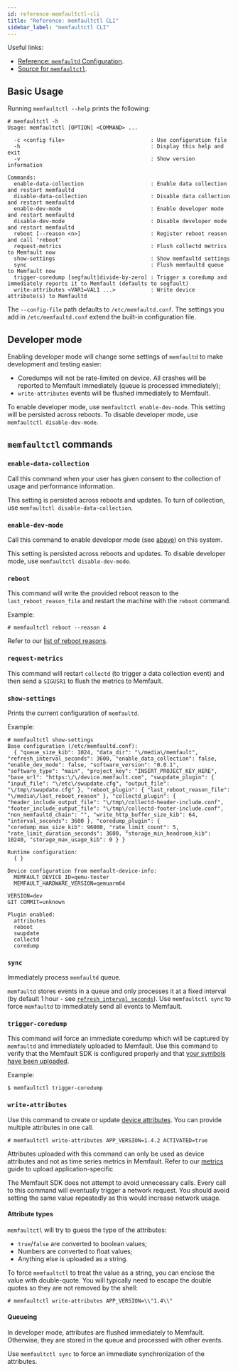 ```yaml
---
id: reference-memfaultctl-cli
title: "Reference: memfaultctl CLI"
sidebar_label: "memfaultctl CLI"
---
```



Useful links:

- [Reference: `memfaultd` Configuration][docs-configuration].
- [Source for `memfaultctl`][source-memfaultd].

## Basic Usage

Running `memfaultctl --help` prints the following:

```console
# memfaultctl -h
Usage: memfaultctl [OPTION] <COMMAND> ...

  -c <config file>                           : Use configuration file
  -h                                         : Display this help and exit
  -v                                         : Show version information

Commands:
  enable-data-collection                     : Enable data collection and restart memfaultd
  disable-data-collection                    : Disable data collection and restart memfaultd
  enable-dev-mode                            : Enable developer mode and restart memfaultd
  disable-dev-mode                           : Disable developer mode and restart memfaultd
  reboot [--reason <n>]                      : Register reboot reason and call 'reboot'
  request-metrics                            : Flush collectd metrics to Memfault now
  show-settings                              : Show memfaultd settings
  sync                                       : Flush memfaultd queue to Memfault now
  trigger-coredump [segfault|divide-by-zero] : Trigger a coredump and immediately reports it to Memfault (defaults to segfault)
  write-attributes <VAR1=VAL1 ...>           : Write device attribute(s) to Memfaultd

```

The `--config-file` path defaults to `/etc/memfaultd.conf`. The settings you add
in `/etc/memfaultd.conf` extend the built-in configuration file.

## Developer mode

Enabling developer mode will change some settings of `memfaultd` to make
development and testing easier:

- Coredumps will not be rate-limited on device. All crashes will be reported to
  Memfault immediately (queue is processed immediately);
- `write-attributes` events will be flushed immediately to Memfault.

To enable developer mode, use `memfaultctl enable-dev-mode`. This setting will
be persisted across reboots. To disable developer mode, use
`memfaultctl disable-dev-mode`.

<EnableServerSideDevelopmentMode />

## `memfaultctl` commands

### `enable-data-collection`

Call this command when your user has given consent to the collection of usage
and performance information.

This setting is persisted across reboots and updates. To turn of collection, use
`memfaultctl disable-data-collection`.

### `enable-dev-mode`

Call this command to enable developer mode (see [above][developer-mode]) on this
system.

This setting is persisted across reboots and updates. To disable developer mode,
use `memfaultctl disable-dev-mode`.

[developer-mode]: /docs/linux/reference-memfaultctl-cli#developer-mode

### `reboot`

This command will write the provided reboot reason to the
`last_reboot_reason_file` and restart the machine with the `reboot` command.

Example:

```
# memfaultctl reboot --reason 4
```

Refer to our [list of reboot reasons][reboot-reasons].

[reboot-reasons]: /docs/platform/reference-reboot-reason-ids

### `request-metrics`

This command will restart `collectd` (to trigger a data collection event) and
then send a `SIGUSR1` to flush the metrics to Memfault.

### `show-settings`

Prints the current configuration of `memfaultd`.

Example:

```console
# memfaultctl show-settings
Base configuration (/etc/memfaultd.conf):
  { "queue_size_kib": 1024, "data_dir": "\/media\/memfault", "refresh_interval_seconds": 3600, "enable_data_collection": false, "enable_dev_mode": false, "software_version": "0.0.1", "software_type": "main", "project_key": "INSERT_PROJECT_KEY_HERE", "base_url": "https:\/\/device.memfault.com", "swupdate_plugin": { "input_file": "\/etc\/swupdate.cfg", "output_file": "\/tmp\/swupdate.cfg" }, "reboot_plugin": { "last_reboot_reason_file": "\/media\/last_reboot_reason" }, "collectd_plugin": { "header_include_output_file": "\/tmp\/collectd-header-include.conf", "footer_include_output_file": "\/tmp\/collectd-footer-include.conf", "non_memfaultd_chain": "", "write_http_buffer_size_kib": 64, "interval_seconds": 3600 }, "coredump_plugin": { "coredump_max_size_kib": 96000, "rate_limit_count": 5, "rate_limit_duration_seconds": 3600, "storage_min_headroom_kib": 10240, "storage_max_usage_kib": 0 } }

Runtime configuration:
  { }

Device configuration from memfault-device-info:
  MEMFAULT_DEVICE_ID=qemu-tester
  MEMFAULT_HARDWARE_VERSION=qemuarm64

VERSION=dev
GIT COMMIT=unknown

Plugin enabled:
  attributes
  reboot
  swupdate
  collectd
  coredump

```

### `sync`

Immediately process `memfaultd` queue.

`memfaultd` stores events in a queue and only processes it at a fixed interval
(by default 1 hour - see [`refresh_interval_seconds`][docs-refresh-interval]).
Use `memfaultctl sync` to force `memfaultd` to immediately send all events to
Memfault.

[docs-refresh-interval]:
  /docs/linux/reference-memfaultd-configuration#top-level-etcmemfaultdconf-configuration

### `trigger-coredump`

This command will force an immediate coredump which will be captured by
`memfaultd` and immediately uploaded to Memfault. Use this command to verify
that the Memfault SDK is configured properly and that [your symbols have been
uploaded][upload-symbols].

Example:

```
$ memfaultctl trigger-coredump
```

### `write-attributes`

Use this command to create or update [device attributes][attributes]. You can
provide multiple attributes in one call.

```console
# memfaultctl write-attributes APP_VERSION=1.4.2 ACTIVATED=true
```

Attributes uploaded with this command can only be used as device attributes and
not as time series metrics in Memfault. Refer to our [metrics][docs-metrics]
guide to upload application-specific

The Memfault SDK does not attempt to avoid unnecessary calls. Every call to this
command will eventually trigger a network request. You should avoid setting the
same value repeatedly as this would increase network usage.

[docs-metrics]: /docs/linux/metrics#application-metrics

#### Attribute types

`memfaultctl` will try to guess the type of the attributes:

- `true`/`false` are converted to boolean values;
- Numbers are converted to float values;
- Anything else is uploaded as a string.

To force `memfaultctl` to treat the value as a string, you can enclose the value
with double-quote. You will typically need to escape the double quotes so they
are not removed by the shell:

```
# memfaultctl write-attributes APP_VERSION=\\"1.4\\"
```

#### Queueing

In developer mode, attributes are flushed immediately to Memfault. Otherwise,
they are stored in the queue and processed with other events.

Use `memfaultctl sync` to force an immediate synchronization of the attributes.

[docs-configuration]: /docs/linux/reference-memfaultd-configuration
[docs-memfaultd]: /docs/linux/reference-memfaultd-configuration
[source-memfaultd]:
  https://github.com/memfault/memfault-linux-sdk/blob/-/meta-memfault/recipes-memfault/memfaultd/files/memfaultd
[upload-symbols]: /docs/linux/coredumps
[attributes]: /docs/platform/metrics
